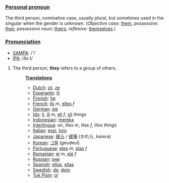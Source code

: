 ===[[Personal pronoun]]===
The third person, nominative case, usually plural, but sometimes used in the singular when the gender is unknown.
(''Objective case'': [[them]], ''possessive'': [[their]], ''possessive noun''; [[theirs]], ''reflexive'': [[themselves]].)

===[[Pronunciation]]===
*[[w:SAMPA|SAMPA]]: /'/
*[[w:IPA|IPA]]: /δε:I/

# The third person, '''they''' refers to a group of others.
#:'''[[Translation]]s'''
#:*[[Dutch]]: [[zij]], [[ze]]
#:*[[Esperanto]]: [[ili]]
#:*[[Finnish]]: [[he]]
#:*[[French]]: [[ils]] ''m'', [[elles]] ''f''
#:*[[German]]: [[sie]]
#:*[[Ido]]: [[li]], [[ili]] ''m'', [[eli]] ''f'', [[oli]] ''things''
#:*[[Indonesian]]: [[mereka]]
#:*[[Interlingua]]: on, illes ''m'', illas ''f'', illos ''things''
#:*[[Italian]]: [[essi]], [[loro]]
#:*[[Japanese]]: [[彼ら]] / [[彼等]] (かれら, karera)
#:*[[Korean]]: [[그들]] (geudeul)
#:*[[Portuguese]]: [[eles]] ''m'', [[elas]] ''f''
#:*[[Romanian]]: [[ei]] ''m'', [[ele]] ''f''
#:*[[Russian]]: [[они]]
#:*[[Spanish]]: [[ellos]], [[ellas]]
#:*[[Swedish]]: [[de]], [[dom]]
#:*[[Tok Pisin]]: [[ol]]